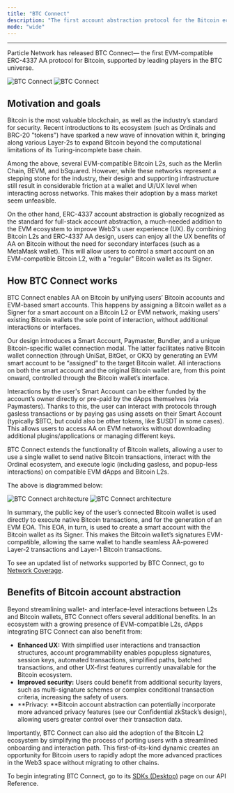 ```yaml
---
title: "BTC Connect"
description: "The first account abstraction protocol for the Bitcoin ecosystem"
mode: "wide"
---
```


***

Particle Network has released BTC Connect— the first EVM-compatible ERC-4337 AA protocol for Bitcoin, supported by leading players in the BTC universe.

<Frame caption="BTC Connect's ecosystem.">
<img
  className="block dark:hidden"
  src="/resources/wallet-abstraction/images/btc-connect.png"
  alt="BTC Connect"
/>
<img
  className="hidden dark:block"
  src="/resources/wallet-abstraction/images/btc-connect.png"
  alt="BTC Connect"
/>
</Frame>

## Motivation and goals

Bitcoin is the most valuable blockchain, as well as the industry’s standard for security. Recent introductions to its ecosystem (such as Ordinals and BRC-20 "tokens") have sparked a new wave of innovation within it, bringing along various Layer-2s to expand Bitcoin beyond the computational limitations of its Turing-incomplete base chain. 

Among the above, several EVM-compatible Bitcoin L2s, such as the Merlin Chain, BEVM, and bSquared. However, while these networks represent a stepping stone for the industry, their design and supporting infrastructure still result in considerable friction at a wallet and UI/UX level when interacting across networks. This makes their adoption by a mass market seem unfeasible.

On the other hand, ERC-4337 account abstraction is globally recognized as the standard for full-stack account abstraction, a much-needed addition to the EVM ecosystem to improve Web3's user experience (UX). By combining Bitcoin L2s and ERC-4337 AA design, users can enjoy all the UX benefits of AA on Bitcoin without the need for secondary interfaces (such as a MetaMask wallet). This will allow users to control a smart account on an EVM-compatible Bitcoin L2, with a "regular" Bitcoin wallet as its Signer. 

## How BTC Connect works

BTC Connect enables AA on Bitcoin by unifying users’ Bitcoin accounts and EVM-based smart accounts. This happens by assigning a Bitcoin wallet as a Signer for a smart account on a Bitcoin L2 or EVM network, making users’ existing Bitcoin wallets the sole point of interaction, without additional interactions or interfaces.

Our design introduces a Smart Account, Paymaster, Bundler, and a unique Bitcoin-specific wallet connection modal. The latter facilitates native Bitcoin wallet connection (through UniSat, BitGet, or OKX) by generating an EVM smart account to be “assigned” to the target Bitcoin wallet. All interactions on both the smart account and the original Bitcoin wallet are, from this point onward, controlled through the Bitcoin wallet’s interface. 

Interactions by the user's Smart Account can be either funded by the account’s owner directly or pre-paid by the dApps themselves (via Paymasters).  Thanks to this, the user can interact with protocols through gasless transactions or by paying gas using assets on their Smart Account (typically $BTC, but could also be other tokens, like $USDT in some cases). This allows users to access AA on EVM networks without downloading additional plugins/applications or managing different keys. 

BTC Connect extends the functionality of Bitcoin wallets, allowing a user to use a single wallet to send native Bitcoin transactions, interact with the Ordinal ecosystem, and execute logic (including gasless, and popup-less interactions) on compatible EVM dApps and Bitcoin L2s.

The above is diagrammed below:

<img
  className="block dark:hidden"
  src="/resources/wallet-abstraction/images/btc-flow.png"
  alt="BTC Connect architecture"
/>
<img
  className="hidden dark:block"
  src="/resources/wallet-abstraction/images/btc-flow.png"
  alt="BTC Connect architecture"
/>

In summary, the public key of the user’s connected Bitcoin wallet is used directly to execute native Bitcoin transactions, and for the generation of an EVM EOA. This EOA, in turn, is used to create a smart account with the Bitcoin wallet as its Signer. This makes the Bitcoin wallet’s signatures EVM-compatible, allowing the same wallet to handle seamless AA-powered Layer-2 transactions and Layer-1 Bitcoin transactions.

<Tip>To see an updated list of networks supported by BTC Connect, go to [Network Coverage](doc:network-coverage).</Tip>

## Benefits of Bitcoin account abstraction

Beyond streamlining wallet- and interface-level interactions between L2s and Bitcoin wallets, BTC Connect offers several additional benefits. In an ecosystem with a growing presence of EVM-compatible L2s, dApps integrating BTC Connect can also benefit from:

- **Enhanced UX:** With simplified user interactions and transaction structures, account programmability enables popupless signatures, session keys, automated transactions, simplified paths, batched transactions, and other UX-first features currently unavailable for the Bitcoin ecosystem.
- **Improved security:** Users could benefit from additional security layers, such as multi-signature schemes or complex conditional transaction criteria, increasing the safety of users.
- **Privacy: **Bitcoin account abstraction can potentially incorporate more advanced privacy features (see our Confidential zkStack’s design), allowing users greater control over their transaction data.

Importantly, BTC Connect can also aid the adoption of the Bitcoin L2 ecosystem by simplifying the process of porting users with a streamlined onboarding and interaction path. This first-of-its-kind dynamic creates an opportunity for Bitcoin users to rapidly adopt the more advanced practices in the Web3 space without migrating to other chains.

<Tip>To begin integrating BTC Connect, go to its [SDKs (Desktop)](ref:sdks-desktop-3) page on our API Reference.</Tip>